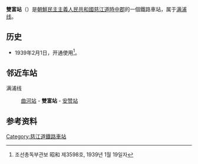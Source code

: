 {{朝鮮半島車站資訊
|公司色 = blue
|文字色 = 
|站名 = 雙富站
|圖片 = 
|pxl = 
|圖片說明 =
|前一站 = [[曲河站|曲河]]
|前一站距離 = 8.7
|後一站距離 = 7.1
|後一站 = [[安赞站|安赞]]
|所屬路線 = [[满浦线|满浦线]]
|距離 = 269.8
|起點站 = [[顺川站|顺川]]
|諺文 = 쌍부역
|朝鮮漢字 = 雙富驛
|文觀部式 = 
|馬-賴式 = Ssangbu-yŏk
|副站名 = 
|車站編號 = 
|停站路線數 = 
|所屬公司 = [[朝鮮民主主義人民共和國鐵道省|朝鮮民主主義人民共和國鐵道省]]
|所在地 =[[慈江道|慈江道]][[時中郡|時中郡]]
|車站構造 = 地面车站
|月台配置 = 
|啟用年月日 =1939年2月1日
|廢站年月日 = 
|上下車人次 = 
|統計年度 = 
|轉車 = 
|備註 = 
|全寬備註 = 
}}

'''雙富站'''（{{lang-ko|쌍부역}}）是[[朝鮮民主主義人民共和國|朝鮮民主主義人民共和國]][[慈江道|慈江道]][[時中郡|時中郡]]的一個鐵路車站，属于[[满浦线|满浦线]]。

==历史==
*1939年2月1日，开通使用<ref>조선총독부관보 昭和 제3598호, 1939년 1월 19일자</ref>。

==邻近车站==
满浦线
:[[曲河站|曲河站]] - '''雙富站''' - [[安赞站|安赞站]]

==参考资料==
{{reflist}}

{{朝鲜铁路小作品}}

{{满浦线}}

[[Category:慈江道鐵路車站|Category:慈江道鐵路車站]]
